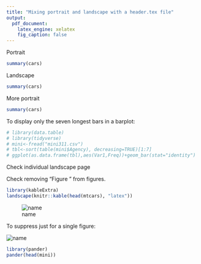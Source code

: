 ```yaml
---
title: "Mixing portrait and landscape with a header.tex file"
output:
  pdf_document:
    latex_engine: xelatex
    fig_caption: false
---
```


Portrait
```r
summary(cars)
```

\newpage
\blandscape
Landscape
```r
summary(cars)
```
\elandscape

\newpage
More portrait
```r
summary(cars)
```

To display only the seven longest bars in a barplot:

```r
# library(data.table)
# library(tidyverse)
# mini<-fread("mini311.csv")
# tbl<-sort(table(mini$Agency), decreasing=TRUE)[1:7]
# ggplot(as.data.frame(tbl),aes(Var1,Freq))+geom_bar(stat="identity")
```

Check individual landscape page

Check removing "Figure <Number>" from figures.

```r
library(kableExtra)
landscape(knitr::kable(head(mtcars), "latex"))
```

![name](ux-vs-design.jpg)

To suppress just for a single figure:

![name](ux-vs-design.jpg)\

```r
library(pander)
pander(head(mini))
```
